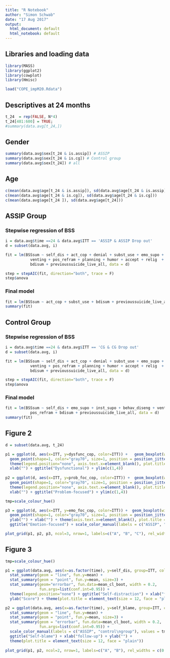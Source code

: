 ```yaml
---
title: "R Notebook"
author: "Simon Schwab"
date: "17 Aug 2017"
output:
  html_document: default
  html_notebook: default
---
```


## Libraries and loading data
```r
library(MASS)
library(ggplot2)
library(cowplot)
library(Hmisc)

load("COPE_impM20.Rdata")
```

## Descriptives at 24 months
```r

t_24  = rep(FALSE, N*4)
t_24[481:600] = TRUE;
#summary(data.avg[t_24,])
```

## Gender
```r
summary(data.avg$sex[t_24 & is.assip]) # ASSIP
summary(data.avg$sex[t_24 & is.cg]) # Control group
summary(data.avg$sex[t_24]) # all
```

## Age
```r
c(mean(data.avg$age[t_24 & is.assip]), sd(data.avg$age[t_24 & is.assip]))
c(mean(data.avg$age[t_24 & is.cg]), sd(data.avg$age[t_24 & is.cg]))
c(mean(data.avg$age[t_24 ]), sd(data.avg$age[t_24]))
```

## ASSIP Group
### Stepwise regression of BSS
```r
i = data.avg$time ==24 & data.avg$ITT == 'ASSIP & ASSIP Drop out'
d = subset(data.avg, i)

fit = lm(BSSsum ~ self_dis + act_cop + denial + subst_use + emo_supo + inst_supo + behav_diseng + 
           venting + pos_refram + planning + humor + accept + relig  + self_blame + 
           bdisum + previoussuicide_live_all, data = d)

step = stepAIC(fit, direction="both", trace = F)
step$anova
```

### Final model
```r
fit = lm(BSSsum ~ act_cop + subst_use + bdisum + previoussuicide_live_all, data = d)
summary(fit)
```

## Control Group
### Stepwise regression of BSS
```r
i = data.avg$time ==24 & data.avg$ITT == 'CG & CG Drop out'
d = subset(data.avg, i)

fit = lm(BSSsum ~ self_dis + act_cop + denial + subst_use + emo_supo + inst_supo + behav_diseng + 
           venting + pos_refram + planning + humor + accept + relig  + self_blame + 
           bdisum + previoussuicide_live_all, data = d)

step = stepAIC(fit, direction="both", trace = F)
step$anova
```

### Final model
```r
fit = lm(BSSsum ~ self_dis + emo_supo + inst_supo + behav_diseng + venting + 
           pos_refram + bdisum + previoussuicide_live_all, data = d)
summary(fit)
```

## Figure 2
```r
d = subset(data.avg, t_24)

p1 = ggplot(d, aes(x=ITT, y=dysfunc_cop, color=ITT)) +   geom_boxplot(width=0.8) +
  geom_point(shape=1, color="gray70", size=1, position = position_jitter(width = 0.3, height = 0.02)) +
  theme(legend.position="none", axis.text.x=element_blank(), plot.title = element_text(size = 12, face = "plain")) + ylab("Score") +
  xlab("") + ggtitle("Dysfunctional") + ylim(c(1,4))
 
p2 = ggplot(d, aes(x=ITT, y=prob_foc_cop, color=ITT)) +  geom_boxplot(width=0.8) +
  geom_point(shape=1, color="gray70", size=1, position = position_jitter(width = 0.3, height = 0.02)) +
  theme(legend.position="none", axis.text.x=element_blank(), plot.title = element_text(size = 12, face = "plain")) + ylab("") +
  xlab("") + ggtitle("Problem-focused") + ylim(c(1,4))

tmp=scale_colour_hue()

p3 = ggplot(d, aes(x=ITT, y=emo_foc_cop, color=ITT)) +  geom_boxplot(width=0.8) +
  geom_point(shape=1, color="gray70", size=1, position = position_jitter(width = 0.3, height = 0.02)) +
  ylab("") + xlab("") + theme(axis.text.x=element_blank(), plot.title = element_text(size = 12, face = "plain")) +
  ggtitle("Emotion-focused") + scale_color_manual(labels = c("ASSIP", "control\ngroup"), values = tmp$palette(2)) + ylim(c(1,4))

plot_grid(p1, p2, p3, ncol=3, nrow=1, labels=c("A", "B", "C"), rel_widths = c(0.62, 0.62, 1))
```

## Figure 3
```r


tmp=scale_colour_hue()

p1 = ggplot(data.avg, aes(x=as.factor(time), y=self_dis, group=ITT, color=ITT)) +
  stat_summary(geom = "line", fun.y=mean) +
  stat_summary(geom = "point", fun.y=mean, size=3) +
  stat_summary(geom="errorbar", fun.data=mean_cl_boot, width = 0.2,
               fun.args=list(conf.int=0.95)) +
  theme(legend.position="none") + ggtitle("Self-distraction") + xlab("follow-up") + 
  ylab("Score") + theme(plot.title = element_text(size = 12, face = "plain"))

p2 = ggplot(data.avg, aes(x=as.factor(time), y=self_blame, group=ITT, color=ITT)) +
  stat_summary(geom = "line", fun.y=mean) +
  stat_summary(geom = "point", fun.y=mean, size=3) +
  stat_summary(geom = "errorbar", fun.data=mean_cl_boot, width = 0.2,
               fun.args=list(conf.int=0.95)) +
  scale_color_manual(labels = c("ASSIP", "control\ngroup"), values = tmp$palette(2)) +
  ggtitle("Self-blame") + xlab("follow-up") + ylab("") +
  theme(plot.title = element_text(size = 12, face = "plain"))
  
plot_grid(p1, p2, ncol=2, nrow=1, labels=c("A", "B"), rel_widths = c(0.7, 1))
```
